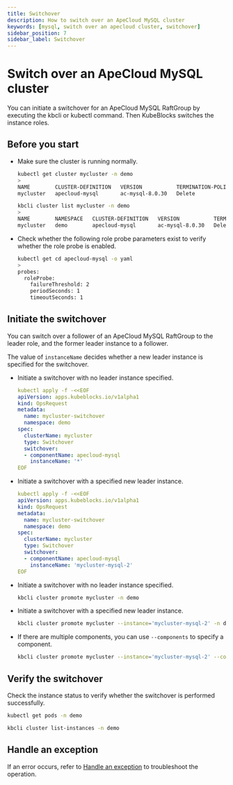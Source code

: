```yaml
---
title: Switchover
description: How to switch over an ApeCloud MySQL cluster
keywords: [mysql, switch over an apecloud cluster, switchover]
sidebar_position: 7
sidebar_label: Switchover
---
```



# Switch over an ApeCloud MySQL cluster

You can initiate a switchover for an ApeCloud MySQL RaftGroup by executing the kbcli or kubectl command. Then KubeBlocks switches the instance roles.

## Before you start

* Make sure the cluster is running normally.

   <Tabs>

   <TabItem value="kubectl" label="kubectl" default>

   ```bash
   kubectl get cluster mycluster -n demo
   >
   NAME        CLUSTER-DEFINITION   VERSION           TERMINATION-POLICY   STATUS    AGE
   mycluster   apecloud-mysql       ac-mysql-8.0.30   Delete               Running   27m
   ```

   </TabItem>

   <TabItem value="kbcli" label="kbcli">

   ```bash
   kbcli cluster list mycluster -n demo
   >
   NAME        NAMESPACE   CLUSTER-DEFINITION   VERSION           TERMINATION-POLICY   STATUS    CREATED-TIME
   mycluster   demo        apecloud-mysql       ac-mysql-8.0.30   Delete               Running   Sep 19,2024 16:01 UTC+0800
   ```

   </TabItem>

   </Tabs>
* Check whether the following role probe parameters exist to verify whether the role probe is enabled.

   ```bash
   kubectl get cd apecloud-mysql -o yaml
   >
   probes:
     roleProbe:
       failureThreshold: 2
       periodSeconds: 1
       timeoutSeconds: 1
   ```

## Initiate the switchover

You can switch over a follower of an ApeCloud MySQL RaftGroup to the leader role, and the former leader instance to a follower.

<Tabs>

<TabItem value="kubectl" label="kubectl" default>

The value of `instanceName` decides whether a new leader instance is specified for the switchover.

* Initiate a switchover with no leader instance specified.

  ```yaml
  kubectl apply -f -<<EOF
  apiVersion: apps.kubeblocks.io/v1alpha1
  kind: OpsRequest
  metadata:
    name: mycluster-switchover
    namespace: demo
  spec:
    clusterName: mycluster
    type: Switchover
    switchover:
    - componentName: apecloud-mysql
      instanceName: '*'
  EOF
  ```

* Initiate a switchover with a specified new leader instance.

  ```yaml
  kubectl apply -f -<<EOF
  apiVersion: apps.kubeblocks.io/v1alpha1
  kind: OpsRequest
  metadata:
    name: mycluster-switchover
    namespace: demo
  spec:
    clusterName: mycluster
    type: Switchover
    switchover:
    - componentName: apecloud-mysql
      instanceName: 'mycluster-mysql-2'
  EOF
  ```

</TabItem>

<TabItem value="kbcli" label="kbcli">

* Initiate a switchover with no leader instance specified.

    ```bash
    kbcli cluster promote mycluster -n demo
    ```

* Initiate a switchover with a specified new leader instance.

    ```bash
    kbcli cluster promote mycluster --instance='mycluster-mysql-2' -n demo
    ```

* If there are multiple components, you can use `--components` to specify a component.

    ```bash
    kbcli cluster promote mycluster --instance='mycluster-mysql-2' --components='apecloud-mysql' -n demo
    ```

</TabItem>

</Tabs>

## Verify the switchover

Check the instance status to verify whether the switchover is performed successfully.

<Tabs>

<TabItem value="kubectl" label="kubectl" default>

```bash
kubectl get pods -n demo
```

</TabItem>

<TabItem value="kbcli" label="kbcli">

```bash
kbcli cluster list-instances -n demo
```

</TabItem>

</Tabs>

## Handle an exception

If an error occurs, refer to [Handle an exception](./../../handle-an-exception/handle-a-cluster-exception.md) to troubleshoot the operation.
